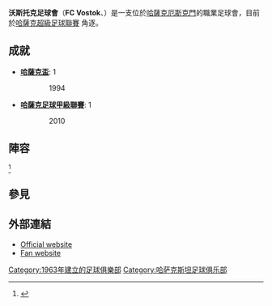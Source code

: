 {{Infobox football club |
  clubname = 沃斯托克|
  image    = |
  fullname = Football Club Vostok Oskemen<br />Восток Өскемен Футбол Клубы|
  nickname = |
  founded  = {{Start date and age|1963}} |
  ground   = [[厄斯克門|厄斯克門]] [[Vostok_Stadium|Vostok Stadium]] |
  capacity = 12,000|
  chairman = Kurmagaliev Talgat|
  manager  = {{flagicon|KAZ}} [[Vladimir_Aleksandrovich_Fomichyov|Vladimir Fomichyov]]|
  league   = [[哈薩克足球甲級聯賽|哈薩克足球甲級聯賽]] |
  season   = 2015 |
  position = 哈薩甲，第 2 位 |
  pattern_la1=|pattern_b1=|pattern_ra1=|
  leftarm1=FFFFFF|body1=FFFFFF|rightarm1=FFFFFF|shorts1=FFFFFF|socks1=FFFFFF|
  pattern_la2=|pattern_b2=|pattern_ra2=|
  leftarm2=FF0000|body2=FF0000|rightarm2=FF0000|shorts2=000000|socks2=FF0000|
}}
'''沃斯托克足球會'''（'''FC Vostok'''、{{lang-kk|Восток Футбол Клубы}}）是一支位於[[哈薩克|哈薩克]][[厄斯克門|厄斯克門]]的職業足球會，目前於[[哈薩克超級足球聯賽|哈薩克超級足球聯賽]] 角逐。

== 成就 ==
*'''[[哈薩克盃|哈薩克盃]]''': 1
::1994

*'''[[哈薩克足球甲級聯賽|哈薩克足球甲級聯賽]]''': 1
::2010

== 陣容 ==
<ref>{{cite web |url=http://kpfl.kz/eng/clubs/46 |title=存档副本 |accessdate=2015年5月13日 |deadurl=yes |archiveurl=https://web.archive.org/web/20150404144305/http://kpfl.kz/eng/clubs/46 |archivedate=2015年4月4日 |df= }}</ref>
{{Fs start}}
{{Fs player|no=1|nat=Kazakhstan|name=[[Andrey_Andreev|Andrey Andreev]]|pos=GK}}
{{Fs player|no=2|nat=UKR|name=[[Vyacheslav_Kuyanov|Vyacheslav Kuyanov]]|pos=DF}}
{{Fs player|no=3|nat=Kazakhstan|name=[[Maksat_Akhanov|Maksat Akhanov]]|pos=DF}}
{{Fs player|no=4|nat=Kazakhstan|name=Temirlan Erlanov|pos=DF}}
{{Fs player|no=5|nat=KAZ|name=[[Ivan_Shevchenko|Ivan Shevchenko]]|pos=DF}}
{{Fs player|no=6|nat=Kazakhstan|name=Aleksey Shakin|pos=MF}}
{{Fs player|no=8|nat=Kazakhstan|name=Anton Moltussinov|pos=DF}}
{{Fs player|no=9|nat=Kazakhstan|name=[[Aydar_Argimbayev|Aydar Argimbayev]]|pos=FW}}
{{Fs player|no=10|nat=Kazakhstan|name=[[Pavel_Udalov|Pavel Udalov]]|pos=FW}}
{{Fs player|no=11|nat=Kazakhstan|name=[[Sabyrkhan_Ibraev|Sabyrkhan Ibraev]]|pos=MF}}
{{Fs player|no=13|nat=Kazakhstan|name=[[Aleksey_Shapurin|Aleksey Shapurin]]|pos=FW}}
{{Fs mid}}
{{Fs player|no=14|nat=KAZ|name=[[Aslan_Dzhanuzakov|Aslan Dzhanuzakov]]|pos=MF}}
{{Fs player|no=15|nat=Kazakhstan|name=Dmitri Schmidt|pos=DF}}
{{Fs player|no=17|nat=Kazakhstan|name=Evgeni Schmidt|pos=MF}}
{{Fs player|no=19|nat=Kazakhstan|name=[[Vyacheslav_Erbes|Vyacheslav Erbes]]|pos=MF}}
{{Fs player|no=20|nat=Kazakhstan|name=Denis Zhuravel|pos=MF}}
{{Fs player|no=22|nat=Kazakhstan|name=Aleksandr Bogdanov|pos=FW}}
{{Fs player|no=23|nat=KAZ|name=[[Almas_Sapargaliyev|Almas Sapargaliyev]]|pos=MF}}
{{Fs player|no=25|nat=Kazakhstan|name=Vitali Miller|pos=GK}}
{{Fs player|no=27|nat=KAZ|name=Andrey Shabaev|pos=DF}}
{{Fs player|no=28|nat=Kazakhstan|name=[[Vladimir_Niklevich|Vladimir Niklevich]]|pos=GK}}
{{Fs end}}

== 參見 ==
{{Reflist}}

== 外部連結 ==
* [http://fc-vostok.ucoz.kz/ Official website] {{Wayback|url=http://fc-vostok.ucoz.kz/ |date=20210120041708 }}
* [https://web.archive.org/web/20070325191925/http://vostok.forever.kz/ Fan website]

[[Category:1963年建立的足球俱樂部|Category:1963年建立的足球俱樂部]]
[[Category:哈萨克斯坦足球俱乐部|Category:哈萨克斯坦足球俱乐部]]